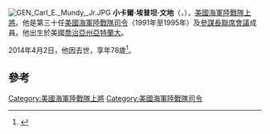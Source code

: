 [[File:GEN_Carl_E._Mundy,_Jr.JPG|thumb]]
'''小卡爾·埃普坦·文地'''（{{lang-en|Carl Epting Mundy, Jr.}}，{{bd|1935年|7月16日|2014年|4月2日|catIdx=Mundy}}），[[美國海軍陸戰隊|美國海軍陸戰隊]][[上將|上將]]。他是第三十任[[美國海軍陸戰隊司令|美國海軍陸戰隊司令]]（1991年至1995年）及[[參謀長聯席會議|參謀長聯席會議]]成員。他出生於美國[[喬治亞州|喬治亞州]][[亞特蘭大|亞特蘭大]]。

2014年4月2日，他因{{link-en|默克尔细胞癌|Merkel-cell carcinoma}}去世，享年78歲<ref>{{Cite web|url=http://www.militarytimes.com/article/20140403/NEWS05/304030064/Gen-Carl-Mundy-30th-commandant-Marine-Corps-dies|title=Gen. Carl Mundy, 30th commandant of the Marine Corps, dies|publisher=''[[Military_Times|Military Times]]''|date=April 3, 2014|accessdate=April 4, 2014|archive-date=2020-11-25|archive-url=https://web.archive.org/web/20201125024731/https://www.militarytimes.com/article/20140403/NEWS05/304030064/Gen-Carl-Mundy-30th-commandant-Marine-Corps-dies/|dead-url=no}}</ref>。

==參考==
{{Reflist}}
{{DEFAULTSORT:Mundy, Carl Epting, Jr.}}
[[Category:美國海軍陸戰隊上將|Category:美國海軍陸戰隊上將]]
[[Category:美國海軍陸戰隊司令|Category:美國海軍陸戰隊司令]]